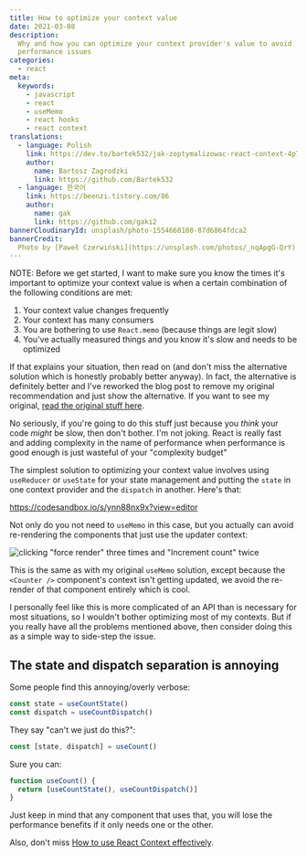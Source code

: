```yaml
---
title: How to optimize your context value
date: 2021-03-08
description:
  Why and how you can optimize your context provider's value to avoid
  performance issues
categories:
  - react
meta:
  keywords:
    - javascript
    - react
    - useMemo
    - react hooks
    - react context
translations:
  - language: Polish
    link: https://dev.to/bartek532/jak-zoptymalizowac-react-context-4p7d
    author:
      name: Bartosz Zagrodzki
      link: https://github.com/Bartek532
  - language: 한국어
    link: https://beenzi.tistory.com/86
    author:
      name: gak
      link: https://github.com/gaki2
bannerCloudinaryId: unsplash/photo-1554668108-87d6864fdca2
bannerCredit:
  Photo by [Paweł Czerwiński](https://unsplash.com/photos/_nqApgG-QrY)
---
```


<callout-warning>

NOTE: Before we get started, I want to make sure you know the times it's
important to optimize your context value is when a certain combination of the
following conditions are met:

1. Your context value changes frequently
2. Your context has many consumers
3. You are bothering to use `React.memo` (because things are legit slow)
4. You've actually measured things and you know it's slow and needs to be
   optimized

If that explains your situation, then read on (and don't miss the alternative
solution which is honestly probably better anyway). In fact, the alternative is
definitely better and I've reworked the blog post to remove my original
recommendation and just show the alternative. If you want to see my original,
[read the original stuff here](https://github.com/kentcdodds/old-kentcdodds.com/blob/319db97260078ea4c263e75166f05e2cea21ccd1/content/blog/how-to-optimize-your-context-value/index.md).

No seriously, if you're going to do this stuff just because you _think_ your
code _might_ be slow, then don't bother. I'm not joking. React is really fast
and adding complexity in the name of performance when performance is good enough
is just wasteful of your "complexity budget"

</callout-warning>

The simplest solution to optimizing your context value involves using
`useReducer` or `useState` for your state management and putting the `state` in
one context provider and the `dispatch` in another. Here's that:

https://codesandbox.io/s/ynn88nx9x?view=editor

Not only do you not need to `useMemo` in this case, but you actually can avoid
re-rendering the components that just use the updater context:

![clicking "force render" three times and "Increment count" twice](https://res.cloudinary.com/kentcdodds-com/image/upload/v1625032869/kentcdodds.com/content/blog/how-to-optimize-your-context-value/split-contexts.gif)

This is the same as with my original `useMemo` solution, except because the
`<Counter />` component's context isn't getting updated, we avoid the re-render
of that component entirely which is cool.

I personally feel like this is more complicated of an API than is necessary for
most situations, so I wouldn't bother optimizing most of my contexts. But if you
really have all the problems mentioned above, then consider doing this as a
simple way to side-step the issue.

## The state and dispatch separation is annoying

Some people find this annoying/overly verbose:

```js
const state = useCountState()
const dispatch = useCountDispatch()
```

They say "can't we just do this?":

```js
const [state, dispatch] = useCount()
```

Sure you can:

```js
function useCount() {
  return [useCountState(), useCountDispatch()]
}
```

Just keep in mind that any component that uses that, you will lose the
performance benefits if it only needs one or the other.

Also, don't miss
[How to use React Context effectively](/blog/how-to-use-react-context-effectively).
